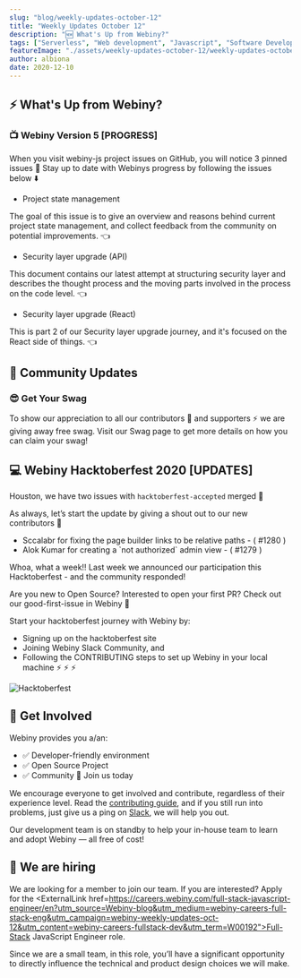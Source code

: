 ```yaml
---
slug: "blog/weekly-updates-october-12"
title: "Weekly Updates October 12"
description: "🆕 What's Up from Webiny?"
tags: ["Serverless", "Web development", "Javascript", "Software Development", "GraphQL"]
featureImage: "./assets/weekly-updates-october-12/weekly-updates-october-12.png"
author: albiona
date: 2020-12-10
---
```


## ⚡️ What's Up from Webiny?

### 📺 Webiny Version 5 [PROGRESS]

When you visit <ExternalLink href="https://github.com/webiny/webiny-js/issues?utm_source=Webiny-blog&utm_medium=webiny-js-github-issues&utm_campaign=webiny-weekly-updates-oct-12&utm_content=webiny-js-issues&utm_term=W00193">webiny-js project issues</ExternalLink> on GitHub,
you will notice 3 pinned issues 🥁 Stay up to date with Webinys progress by following the issues below ⬇️

- <ExternalLink href="https://github.com/webiny/webiny-js/issues/1099?utm_source=Webiny-blog&utm_medium=webiny-js-github-issue-1099&utm_campaign=webiny-weekly-updates-oct-12&utm_content=webiny-issue-1099-project-state-management&utm_term=W00194">
    Project state management
  </ExternalLink>

The goal of this issue is to give an overview and reasons behind current project state management,
and collect feedback from the community on potential improvements. 👈

- <ExternalLink href="https://github.com/webiny/webiny-js/issues/1194?utm_source=Webiny-blog&utm_medium=webiny-js-github-issue-1194&utm_campaign=webiny-weekly-updates-oct-12&utm_content=webiny-issue-1194-security-layer-upgrade&utm_term=W00195">
    Security layer upgrade (API)
  </ExternalLink>

This document contains our latest attempt at structuring security layer and describes the thought process and the moving parts involved in the process on the code level. 👈

- <ExternalLink href="https://github.com/webiny/webiny-js/issues/1206?utm_source=Webiny-blog&utm_medium=webiny-js-github-issue-1206&utm_campaign=webiny-weekly-updates-oct-12&utm_content=webiny-issue-1206-security-layer-upgrade-react&utm_term=W00196">
    Security layer upgrade (React)
  </ExternalLink>

This is part 2 of our Security layer upgrade journey, and it's focused on the React side of things. 👈

## 🙌 Community Updates

### 😎 Get Your Swag

To show our appreciation to all our contributors 🌟 and supporters ⚡️ we are giving away free swag.
Visit our <ExternalLink href="https://www.webiny.com/swag/?utm_source=Webiny-blog&utm_medium=webiny-swag-commmunity&utm_campaign=webiny-weekly-updates-oct-12&utm_content=webiny-swag-pack-community-members&utm_term=W00202">Swag page</ExternalLink> to get more details on how you can claim your swag!

## 💻 Webiny Hacktoberfest 2020 [UPDATES]

Houston, we have two issues with `hacktoberfest-accepted` merged 🚀

As always, let’s start the update by giving a shout out to our new contributors 👏

- <ExternalLink href="https://github.com/sccalabr">
    Sccalabr
  </ExternalLink> for fixing the page builder links to be relative paths - (
  <ExternalLink href="https://github.com/webiny/webiny-js/pull/1280?utm_source=Webiny-blog&utm_medium=webiny-github-issue-hacktoberfest&utm_campaign=webiny-weekly-updates-oct-12&utm_content=webiny-github-issue-hacktoberfest-merged&utm_term=W00200">
    #1280
  </ExternalLink>)
- <ExternalLink href="https://github.com/aloks98">
    Alok Kumar
  </ExternalLink> for creating a `not authorized` admin view - (
  <ExternalLink href="https://github.com/webiny/webiny-js/pull/1279?utm_source=Webiny-blog&utm_medium=webiny-github-issue-hacktoberfest&utm_campaign=webiny-weekly-updates-oct-12&utm_content=webiny-github-issue-hacktoberfest-merged&utm_term=W00201">
    #1279
  </ExternalLink>)

Whoa, what a week!! Last week we <ExternalLink href="https://www.webiny.com/blog/webiny-hacktoberfest-2020?utm_source=Webiny-blog&utm_medium=webiny-hacktoberfest-2020-blog&utm_campaign=webiny-weekly-updates-oct-12&utm_content=webiny-hacktoberfest-2020&utm_term=W00197">announced</ExternalLink> our participation
this Hacktoberfest - and the community <ExternalLink href="https://github.com/webiny/webiny-js/projects/12?utm_source=Webiny-blog&utm_medium=webiny-hacktoberfest-project-github&utm_campaign=webiny-weekly-updates-oct-12&utm_content=webiny-hacktoberfest-github-project-2020&utm_term=W00198">responded</ExternalLink>!

Are you new to Open Source? Interested to open your first PR? Check out our <ExternalLink href="https://github.com/webiny/webiny-js/issues?q=is%3Aissue+is%3Aopen+label%3Agood-first-issue?utm_source=Webiny-blog&utm_medium=webiny-github-issues-good-first-issues&utm_campaign=webiny-weekly-updates-oct-12&utm_content=webiny-hacktoberfest-github-issues&utm_term=W00199">good-first-issue in Webiny</ExternalLink> 🚀

Start your hacktoberfest journey with Webiny by:

- Signing up on the <ExternalLink href="https://hacktoberfest.digitalocean.com">hacktoberfest site</ExternalLink>
- Joining <ExternalLink href="http://webiny.com/slack?utm_source=Webiny-blog&utm_medium=webiny-slack-invitation&utm_campaign=webiny-weekly-updates-oct-12&utm_content=webiny-slack-community&utm_term=W00190">Webiny Slack Community</ExternalLink>, and
- Following the <ExternalLink href="https://github.com/webiny/webiny-js/blob/master/docs/CONTRIBUTING.md?utm_source=Webiny-blog&utm_medium=webiny-github-contributing-doc&utm_campaign=webiny-weekly-updates-oct-12&utm_content=webiny-github-contributing-doc&utm_term=W00191">CONTRIBUTING</ExternalLink> steps to set up Webiny in your local machine ⚡️ ⚡️ ⚡️

![Hacktoberfest](/assets/weekly-updates-sep-18/hacktober.png)

## 🤝 Get Involved

Webiny provides you a/an:

- ✅ Developer-friendly environment
- ✅ Open Source Project
- ✅ Community 💛 <ExternalLink href="http://webiny.com/slack?utm_source=Webiny-blog&utm_medium=webiny-slack-invitation&utm_campaign=webiny-weekly-updates-oct-12&utm_content=webiny-slack-community&utm_term=W00190">Join us today<ExternalLink>

[](./assets/weekly-updates-september-21-b68f9a2e566b/max-3840-1bLVy9ZPtDqVmjtladUFHKQ.png)

We encourage everyone to get involved and contribute, regardless of their experience level. Read the [contributing guide](https://github.com/webiny/webiny-js/blob/master/docs/CONTRIBUTING.md?utm_source=Webiny-blog&utm_medium=webiny-github-contributing-doc&utm_campaign=webiny-weekly-updates-oct-12&utm_content=webiny-github-contributing-doc&utm_term=W00191), and if you still run into problems, just give us a ping on [Slack](https://www.webiny.com/slack), we will help you out.

Our development team is on standby to help your in-house team to learn and adopt Webiny — all free of cost!

## 🚀 We are hiring

We are looking for a member to join our team.
If you are interested? Apply for the <ExternalLink href=https://careers.webiny.com/full-stack-javascript-engineer/en?utm_source=Webiny-blog&utm_medium=webiny-careers-full-stack-eng&utm_campaign=webiny-weekly-updates-oct-12&utm_content=webiny-careers-fullstack-dev&utm_term=W00192">Full-Stack JavaScript Engineer</ExternalLink> role.

Since we are a small team, in this role, you’ll have a significant opportunity to directly influence the technical and product design choices we will make.
